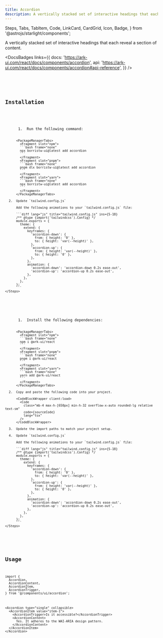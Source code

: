 ```yaml
---
title: Accordion
description: A vertically stacked set of interactive headings that each reveal a section of content.
---
```


  Steps,
  Tabs,
  TabItem,
  Code,
  LinkCard,
  CardGrid,
  Icon,
  Badge,
} from '@astrojs/starlight/components';




A vertically stacked set of interactive headings that each reveal a section
of content.

<DocsBadges
  links={{
    docs: 'https://ark-ui.com/react/docs/components/accordion',
    api: 'https://ark-ui.com/react/docs/components/accordion#api-reference',
  }}
/>

<Tabs>
  <TabItem label="Preview">
    <div className="not-content rounded-sm p-10 flex min-h-[350px] items-center justify-center">
      <Basic client:load />
    </div>
  </TabItem>
  <TabItem label="Code">
    <Code
      class="max-h-[650px] overflow-auto rounded-lg"
      code={previewCode}
      lang="tsx"
    />
  </TabItem>
</Tabs>

## Installation

<Tabs>
  <TabItem label="CLI">
    <Steps>
      1.  Run the following command:

          <PackageManagerTabs>
            <Fragment slot="npm">
            ```bash frame="none"
            npx borristw-ui@latest add accordion
            ```
            </Fragment>
            <Fragment slot="pnpm">
            ```bash frame="none"
            pnpm dlx borristw-ui@latest add accordion
            ```
            </Fragment>
            <Fragment slot="yarn">
            ```bash frame="none"
            npx borristw-ui@latest add accordion
            ```
            </Fragment>
          </PackageManagerTabs>

      2.  Update `tailwind.config.js`

          Add the following animations to your `tailwind.config.js` file:

          ```diff lang="js" title="tailwind.config.js" ins={5-18}
          /** @type {import('tailwindcss').Config} */
          module.exports = {
            theme: {
              extend: {
                keyframes: {
                  'accordion-down': {
                    from: { height: '0' },
                    to: { height: 'var(--height)' },
                  },
                  'accordion-up': {
                    from: { height: 'var(--height)' },
                    to: { height: '0' },
                  },
                },
                animation: {
                  'accordion-down': 'accordion-down 0.2s ease-out',
                  'accordion-up': 'accordion-up 0.2s ease-out',
                },
              },
            },
          };
          ```
    </Steps>

  </TabItem>

  <TabItem label="Manual">
    <Steps>
      1.  Install the following dependencies:

          <PackageManagerTabs>
            <Fragment slot="npm">
            ```bash frame="none"
            npm i @ark-ui/react
            ```
            </Fragment>
            <Fragment slot="pnpm">
            ```bash frame="none"
            pnpm i @ark-ui/react
            ```
            </Fragment>
            <Fragment slot="yarn">
            ```bash frame="none"
            yarn add @ark-ui/react
            ```
            </Fragment>
          </PackageManagerTabs>

      2.  Copy and paste the following code into your project.

          <CodeBlockWrapper client:load>
            <Code
              class="mb-4 max-h-[650px] min-h-32 overflow-x-auto rounded-lg relative text-sm"
              code={sourceCode}
              lang="tsx"
            />
          </CodeBlockWrapper>

      3.  Update the import paths to match your project setup.

      4.  Update `tailwind.config.js`

          Add the following animations to your `tailwind.config.js` file:

          ```diff lang="js" title="tailwind.config.js" ins={5-18}
          /** @type {import('tailwindcss').Config} */
          module.exports = {
            theme: {
              extend: {
                keyframes: {
                  'accordion-down': {
                    from: { height: '0' },
                    to: { height: 'var(--height)' },
                  },
                  'accordion-up': {
                    from: { height: 'var(--height)' },
                    to: { height: '0' },
                  },
                },
                animation: {
                  'accordion-down': 'accordion-down 0.2s ease-out',
                  'accordion-up': 'accordion-up 0.2s ease-out',
                },
              },
            },
          };
          ```
    </Steps>

  </TabItem>
</Tabs>

## Usage

```tsx
import {
  Accordion,
  AccordionContent,
  AccordionItem,
  AccordionTrigger,
} from '@/components/ui/accordion';
```

```tsx
<Accordion type="single" collapsible>
  <AccordionItem value="item-1">
    <AccordionTrigger>Is it accessible?</AccordionTrigger>
    <AccordionContent>
      Yes. It adheres to the WAI-ARIA design pattern.
    </AccordionContent>
  </AccordionItem>
</Accordion>
```
